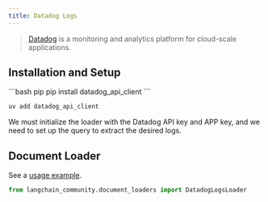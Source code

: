 ```yaml
---
title: Datadog Logs
---
```


>[Datadog](https://www.datadoghq.com/) is a monitoring and analytics platform for cloud-scale applications.

## Installation and Setup

<CodeGroup>
```bash pip
pip install datadog_api_client
```

```bash uv
uv add datadog_api_client
```
</CodeGroup>

We must initialize the loader with the Datadog API key and APP key, and we need to set up the query to extract the desired logs.

## Document Loader

See a [usage example](/oss/integrations/document_loaders/datadog_logs).

```python
from langchain_community.document_loaders import DatadogLogsLoader
```
